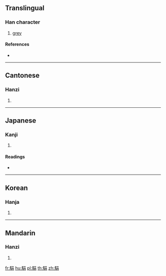 {{character info/new}}
==Translingual==

===Han character===
{{Han char|rn=187|rad=馬|as=07|sn=17|four=76327|canj=SFRB}}

# [[grey]]

====References====
* {{Han ref|kx=1439.240|dkj=44773|dj=1963.330|hdz=74557.080|uh=99FD|ud=39421|bh=EF60|bd=61280}}

----

==Cantonese==

===Hanzi===
{{yue-hanzi|jyut=|y=gyun1}}

# {{defn|lang=yue|sort=馬07}}

----

==Japanese==

===Kanji===
{{ja-kanji|grade=|rs=馬07}}

# {{defn|lang=ja|sort=馬07}}

====Readings====
* {{ja-readings|on=[[けん]] (ken), [[げん]] (gen)|kun=}}

----

==Korean==

===Hanja===
{{ko-hanja|hangeul=현|eumhun=|rv=hyeon|mr=hyŏn|y=hyen}}

# {{defn|lang=ko|sort=馬07}}

----

==Mandarin==

===Hanzi===
{{cmn-hanzi|pin=[[xuàn]] ([[xuan4]])|wg=hsüan<sup>4</sup>}}

# {{defn|lang=cmn|sort=馬07}}

[[fr:駽]]
[[hu:駽]]
[[pl:駽]]
[[th:駽]]
[[zh:駽]]